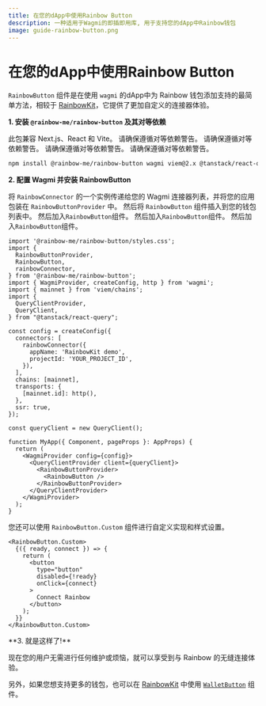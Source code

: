 ```yaml
---
title: 在您的dApp中使用Rainbow Button
description: 一种适用于Wagmi的即插即用库, 用于支持您的dApp中Rainbow钱包
image: guide-rainbow-button.png
---
```


# 在您的dApp中使用Rainbow Button

`RainbowButton` 组件是在使用 `wagmi` 的dApp中为 Rainbow 钱包添加支持的最简单方法，相较于 [RainbowKit](https://www.rainbowkit.com/docs/installation)，它提供了更加自定义的连接器体验。

**1. 安装 `@rainbow-me/rainbow-button` 及其对等依赖**

此包兼容 Next.js、React 和 Vite。 请确保遵循对等依赖警告。 请确保遵循对等依赖警告。 请确保遵循对等依赖警告。 请确保遵循对等依赖警告。

```bash
npm install @rainbow-me/rainbow-button wagmi viem@2.x @tanstack/react-query
```

**2. 配置 Wagmi 并安装 RainbowButton**

将 `RainbowConnector` 的一个实例传递给您的 Wagmi 连接器列表，并将您的应用包装在 `RainbowButtonProvider` 中。 然后将 `RainbowButton` 组件插入到您的钱包列表中。 然后加入`RainbowButton`组件。 然后加入`RainbowButton`组件。 然后加入`RainbowButton`组件。

```tsx
import '@rainbow-me/rainbow-button/styles.css';
import {
  RainbowButtonProvider,
  RainbowButton,
  rainbowConnector,
} from '@rainbow-me/rainbow-button';
import { WagmiProvider, createConfig, http } from 'wagmi';
import { mainnet } from 'viem/chains';
import {
  QueryClientProvider,
  QueryClient,
} from "@tanstack/react-query";

const config = createConfig({
  connectors: [
    rainbowConnector({
      appName: 'RainbowKit demo',
      projectId: 'YOUR_PROJECT_ID',
    }),
  ],
  chains: [mainnet],
  transports: {
    [mainnet.id]: http(),
  },
  ssr: true,
});

const queryClient = new QueryClient();

function MyApp({ Component, pageProps }: AppProps) {
  return (
    <WagmiProvider config={config}>
      <QueryClientProvider client={queryClient}>
        <RainbowButtonProvider>
          <RainbowButton />
        </RainbowButtonProvider>
      </QueryClientProvider>
    </WagmiProvider>
  );
}
```

您还可以使用 `RainbowButton.Custom` 组件进行自定义实现和样式设置。

```tsx
<RainbowButton.Custom>
  {({ ready, connect }) => {
    return (
      <button
        type="button"
        disabled={!ready}
        onClick={connect}
      >
        Connect Rainbow
      </button>
    );
  }}
</RainbowButton.Custom>
```

\*\*3. 就是这样了!\*\*

现在您的用户无需进行任何维护或烦恼，就可以享受到与 Rainbow 的无缝连接体验。

另外，如果您想支持更多的钱包，也可以在 [RainbowKit](https://www.rainbowkit.com/docs/installation) 中使用 [`WalletButton`](https://www.rainbowkit.com/docs/wallet-button) 组件。
